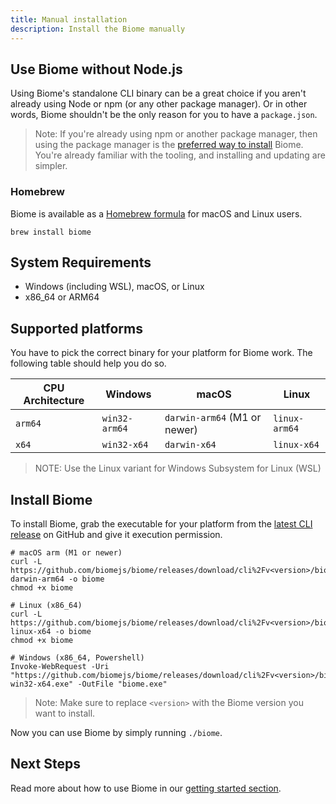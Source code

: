 ```yaml
---
title: Manual installation
description: Install the Biome manually
---
```


## Use Biome without Node.js

Using Biome's standalone CLI binary can be a great choice if you aren't already using Node or npm (or any other package manager).
Or in other words, Biome shouldn't be the only reason for you to have a `package.json`.

> Note: If you're already using npm or another package manager, then using the package manager is the [preferred way to install](/guides/getting-started#installation) Biome.
You're already familiar with the tooling, and installing and updating are simpler.

### Homebrew

Biome is available as a [Homebrew formula](https://formulae.brew.sh/formula/biome) for macOS and Linux users.

```shell
brew install biome
```

## System Requirements

* Windows (including WSL), macOS, or Linux
* x86_64 or ARM64

## Supported platforms

You have to pick the correct binary for your platform for Biome work. The following table should help you do so.

| CPU Architecture | Windows        | macOS                          | Linux         |
|------------------|----------------|--------------------------------|---------------|
| `arm64`          | `win32-arm64`  | `darwin-arm64` (M1 or newer)   | `linux-arm64` |
| `x64`            | `win32-x64`    | `darwin-x64`                   | `linux-x64`   |

> NOTE: Use the Linux variant for Windows Subsystem for Linux (WSL)

## Install Biome

To install Biome, grab the executable for your platform from the [latest CLI release](https://github.com/biomejs/biome/releases) on GitHub and give it execution permission.

```shell
# macOS arm (M1 or newer)
curl -L https://github.com/biomejs/biome/releases/download/cli%2Fv<version>/biome-darwin-arm64 -o biome
chmod +x biome

# Linux (x86_64)
curl -L https://github.com/biomejs/biome/releases/download/cli%2Fv<version>/biome-linux-x64 -o biome
chmod +x biome

# Windows (x86_64, Powershell)
Invoke-WebRequest -Uri "https://github.com/biomejs/biome/releases/download/cli%2Fv<version>/biome-win32-x64.exe" -OutFile "biome.exe"
```

> Note: Make sure to replace `<version>` with the Biome version you want to install.

Now you can use Biome by simply running `./biome`.

## Next Steps

Read more about how to use Biome in our [getting started section](/guides/getting-started#next-steps).
